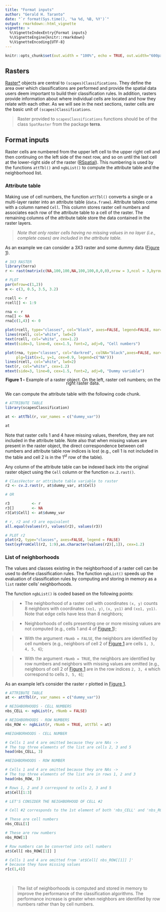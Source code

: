 ```yaml
---
title: "Format inputs"
author: "Gerald H. Taranto"
date: "`r format(Sys.time(), '%a %d, %B, %Y')`"
output: rmarkdown::html_vignette
vignette: >
  %\VignetteIndexEntry{Format inputs}
  %\VignetteEngine{knitr::rmarkdown}
  %\VignetteEncoding{UTF-8}
---
```


```r
knitr::opts_chunk$set(out.width = "100%", echo = TRUE, out.width="600px", fig.align='center', message=FALSE, warning=FALSE)
```


## Rasters 
[Raster*](https://rspatial.org/raster/spatial/4-rasterdata.html) objects are central to `(scapes)Classifications`. They define the area over which classifications are performed and provide the spatial data users deem important to build their classification rules. In addition, rasters provide information about where individual cells are located and how they relate with each other. As we will see in the next sections, raster cells are the basic unit of `(scapes)Classifications`. 

> Raster provided to `scapesClassifications` functions should be of the class `SpatRaster` from the package **terra**.

## Format inputs
Raster cells are numbered from the upper left cell to the upper right cell and then continuing on the left side of the next row, and so on until the last cell at the lower-right side of the raster ([RSpatial](https://rspatial.org/terra/pkg/8-cell_level_functions.html#introduction)). This numbering is used by the functions `attTbl()` and `ngbList()` to compute the attribute table and the neighborhood list.

### Attribute table
Making use of cell numbers, the function `attTbl()` converts a single or a multi-layer raster into an attribute table (`data.frame`). Attribute tables come with a column named `Cell`. This column stores raster cell numbers and associates each row of the attribute table to a cell of the raster. The remaining columns of the attribute table store the data contained in the raster layers. 

> _Note that only raster cells having no missing values in no layer (i.e., complete cases) are included in the attribute table._

As an example we can consider a 3X3 raster and some dummy data ([Figure 1](#figure1)). 
```r
# 3X3 RASTER
library(terra)
r <- rast(matrix(c(NA,100,100,NA,100,100,0,0,0),nrow = 3,ncol = 3,byrow = TRUE))
```

<a id="figure1"></a>
```r
# PLOT
par(mfrow=c(1,2))
m <- c(3, 0.5, 3.5, 3.2)

rcell <- r
rcell[] <- 1:9

rna <- r
rna[] <- NA
rna[c(1,4)] <- 0

plot(rcell, type="classes", col="black", axes=FALSE, legend=FALSE, mar=m, asp=NA)
lines(rcell, col="white", lwd=2)
text(rcell, col="white", cex=1.2)
mtext(side=3, line=0, cex=1.5, font=2, adj=0, "Cell numbers")

plot(rna, type="classes", col="darkred", colNA="black",axes=FALSE, mar=m, asp=NA,
     plg=list(x=1, y=1, cex=0.9, legend=c("NA")))
lines(rcell, col="white", lwd=2)
text(r, col="white", cex=1.2)
mtext(side=3, line=0, cex=1.5, font=2, adj=0, "Dummy variable")
```
<div style="line-height: 0.8em; margin-bottom: 1.5em; text-align: center;"><span class="legend">**Figure 1 -** Example of a raster object. On the left, raster cell numbers; on the right raster data.</span></div>

We can compute the attribute table with the following code chunk. 

```r
# ATTRIBUTE TABLE
library(scapesClassification)

at <- attTbl(r, var_names = c("dummy_var"))

at
```

Note that raster cells 1 and 4 have missing values, therefore, they are not included in the attribute table. Note also that when missing values are present in the raster object, the direct correspondence between cell numbers and attribute table row indices is lost (e.g., cell 1 is not included in the table and cell 2 is in the 1^st^ row of the table).

Any column of the attribute table can be indexed back into the original raster object using the `Cell` column or the function `cv.2.rast()`. 

```r
# ClassVector or attribute table variable to raster
r2 <- cv.2.rast(r, at$dummy_var, at$Cell)

# OR

r3          <- r
r3[]        <- NA
r3[at$Cell] <- at$dummy_var

# r, r2 and r3 are equivalent
all.equal(values(r), values(r2), values(r3))

# PLOT r2 
plot(r2, type="classes", axes=FALSE, legend = FALSE)
text(xyFromCell(r2, 1:9),as.character(values(r2)[,1]), cex=1.2)
```

### List of neighborhoods 
The values and classes existing in the neighborhood of a raster cell can be used to define classification rules. The function `ngbList()` speeds up the evaluation of classification rules by computing and storing in memory as a `list` raster cells' neighborhoods.  

The function `ngbList()` is coded based on the following points:

> * The neighborhood of a raster cell with coordinates `(x, y)` counts 8 neighbors with coordinates `(x±1, y)`,  `(x, y±1)` and `(x±1, y±1)`. Note that edge cells have less than 8 neighbors; 


> * Neighborhoods of cells presenting one or more missing values are not computed (e.g., cells 1 and 4 of [Figure 1](#figure1)); 

 
> * With the argument `rNumb = FALSE`,  the neighbors are identified by cell numbers (e.g., neighbors of cell 2 of [Figure 1](#figure1) are cells `1, 3, 4, 5, 6`);

 
> * With the argument `rNumb = TRUE`,  the neighbors are identified by row numbers and neighbors with missing values are omitted (e.g., neighbors of cell 2 of [Figure 1](#figure1) are in the row indices  `2, 3, 4` which correspond to cells  `3, 5, 6`);


As an example let's consider the raster `r` plotted in [Figure 1](#figure1). 
```r
# ATTRIBUTE TABLE
at <- attTbl(r, var_names = c("dummy_var"))

# NEIGHBORHOODS - CELL NUMBERS
nbs_CELL <- ngbList(r, rNumb = FALSE)

# NEIGHBORHOODS - ROW NUMBERS
nbs_ROW <- ngbList(r, rNumb = TRUE, attTbl = at)
```

```r
#NEIGHBORHOODS - CELL NUMBER

# Cells 1 and 4 are omitted because they are NAs -> 
# The top three elements of the list are cells 2, 3 and 5
head(nbs_CELL, 3)
```

```r
#NEIGHBORHOODS - ROW NUMBER

# Cells 1 and 4 are omitted because they are NAs -> 
# The top three elements of the list are in rows 1, 2 and 3
head(nbs_ROW, 3)

# Rows 1, 2 and 3 correspond to cells 2, 3 and 5
at$Cell[1:3]
```

```r
# LET'S CONSIDER THE NEIGHBORHOOD OF CELL #2

# Cell #2 corresponds to the 1st element of both 'nbs_CELL' and 'nbs_ROW'

# These are cell numbers
nbs_CELL[1]

# These are row numbers
nbs_ROW[1]

# Row numbers can be converted into cell numbers
at$Cell[ nbs_ROW[[1]] ]

# Cells 1 and 4 are omitted from 'at$Cell[ nbs_ROW[[1]] ]' 
# because they have missing values
r[c(1,4)]
```

<br />

> The list of neighborhoods is computed and stored in memory to improve the performance of the classification algorithms. The performance increase is greater when neighbors are identified by row numbers rather than by cell numbers.
